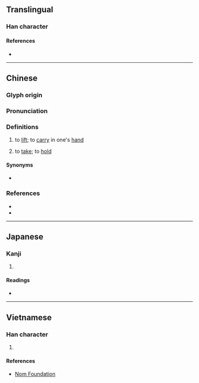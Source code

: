 {{character info}}
==Translingual==

===Han character===
{{Han char|rn=64|rad=手|as=05|sn=8|four=58037|canj=QOII|ids=⿰扌令}}

====References====
* {{Han ref|kx=0425.080|dkj=11953|dj=0773.130|hdz=31855.050|uh=62CE|ud=25294|bh=A9F0|bd=43504}}

----

==Chinese==
{{zh-forms|alt=擰}}

===Glyph origin===
{{Han etym}}
{{Han compound|手|令|ls=psc|c1=s|c2=p|t1=hand}}

===Pronunciation===
{{zh-pron
|m=līn,līng,1nb=standard in Mainland,2nb=standard in Taiwan,2nc=variant in Mainland
|c=ling1,ning1,ling4
|mn=lêng
|mn-t=lêng5
|mc=y
|oc=y
|cat=v
}}

===Definitions===
{{zh-hanzi}}

# to [[lift]]; to [[carry]] in one's [[hand]]
#: {{zh-x|我 給 你 拎 著[着]{zhe}。|Let me '''carry''' it for you.}}
# {{lb|zh|Cantonese}} to [[take]]; to [[hold]]
#: {{zh-x|幫 我 拎 住 個 袋{doi6-2}。|'''Hold''' on to the bag for me.|C}}
#: {{zh-x|佢 拎 走 咗 我 張 紙。|He '''took''' away my sheet of paper.|C}}

====Synonyms====
* {{s|to take}}
{{zh-dial|拿}}

===References===
* {{R:twedu|A01552}}
* {{R:yue:Hanzi}}

----

==Japanese==

===Kanji===
{{ja-kanji|grade=|rs=手05}}

# {{rfdef|ja|sort=手05}}

====Readings====
* {{ja-readings|on=[[れい]] (rei), [[りょう]] (ryō)|kun=[[かける]] (kakeru)}}

----

==Vietnamese==

===Han character===
{{vi-readings|reading=lanh, linh, nhạnh|rs=手05}}

# {{rfdef|vi|sort=手05}}

====References====
* [http://nomfoundation.org/common/nom_details.php?codepoint=62ce Nom Foundation]